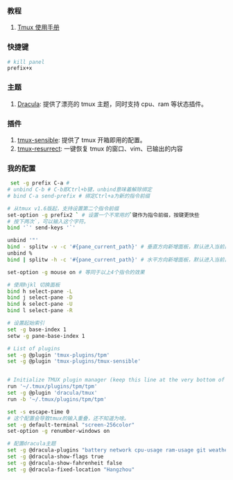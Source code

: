 ### 教程

1. [Tmux 使用手册](http://louiszhai.github.io/2017/09/30/tmux/)

### 快捷键

```bash
# kill panel
prefix+x
```

### 主题

1. [Dracula](https://draculatheme.com/tmux): 提供了漂亮的 tmux 主题，同时支持 cpu、ram 等状态插件。<Badge rate="5" />

### 插件

1. [tmux-sensible](https://github.com/tmux-plugins/tmux-sensible): 提供了 tmux 开箱即用的配置。<Badge rate="5" />
2. [tmux-resurrect](https://github.com/tmux-plugins/tmux-resurrect): 一键恢复 tmux 的窗口、vim、已输出的内容

### 我的配置

```bash
 set -g prefix C-a #
# unbind C-b # C-b即Ctrl+b键，unbind意味着解除绑定
# bind C-a send-prefix # 绑定Ctrl+a为新的指令前缀

# 从tmux v1.6版起，支持设置第二个指令前缀
set-option -g prefix2 ` # 设置一个不常用的`键作为指令前缀，按键更快些
# 按下两次`，可以输入这个字符。
bind '`' send-keys '`'

unbind '"'
bind - splitw -v -c '#{pane_current_path}' # 垂直方向新增面板，默认进入当前目录
unbind %
bind | splitw -h -c '#{pane_current_path}' # 水平方向新增面板，默认进入当前目录

set-option -g mouse on # 等同于以上4个指令的效果

# 使用hjkl 切换面板
bind h select-pane -L
bind j select-pane -D
bind k select-pane -U
bind l select-pane -R

# 设置起始索引
set -g base-index 1
setw -g pane-base-index 1

# List of plugins
set -g @plugin 'tmux-plugins/tpm'
set -g @plugin 'tmux-plugins/tmux-sensible'


# Initialize TMUX plugin manager (keep this line at the very bottom of tmux.conf)
run '~/.tmux/plugins/tpm/tpm'
set -g @plugin 'dracula/tmux'
run -b '~/.tmux/plugins/tpm/tpm'

set -s escape-time 0
# 这个配置会导致tmux的输入重叠，还不知道为啥。
set -g default-terminal "screen-256color"
set-option -g renumber-windows on

# 配置dracula主题
set -g @dracula-plugins "battery network cpu-usage ram-usage git weather"
set -g @dracula-show-flags true
set -g @dracula-show-fahrenheit false
set -g @dracula-fixed-location "Hangzhou"
```
